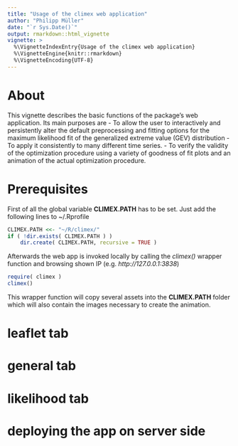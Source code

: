 ```yaml
---
title: "Usage of the climex web application"
author: "Philipp Müller"
date: "`r Sys.Date()`"
output: rmarkdown::html_vignette
vignette: >
  %\VignetteIndexEntry{Usage of the climex web application}
  %\VignetteEngine{knitr::rmarkdown}
  %\VignetteEncoding{UTF-8}
---
```


# About
This vignette describes the basic functions of the package's web application. Its main purposes are
- To allow the user to interactively and persistently alter the default preprocessing and fitting options for the maximum likelihood fit of the generalized extreme value (GEV) distribution 
- To apply it consistently to many different time series.
- To verify the validity of the optimization procedure using a variety of goodness of fit plots and an animation of the actual optimization procedure.


# Prerequisites
First of all the global variable **CLIMEX.PATH** has to be set. Just add the following lines to ~/.Rprofile

```r
CLIMEX.PATH <<- "~/R/climex/"
if ( !dir.exists( CLIMEX.PATH ) )
    dir.create( CLIMEX.PATH, recursive = TRUE )
```

Afterwards the web app is invoked locally by calling the *climex()* wrapper function and browsing shown IP (e.g. *http://127.0.0.1:3838*)
```r
require( climex )
climex()
```
This wrapper function will copy several assets into the **CLIMEX.PATH** folder which will also contain the images necessary to create the animation.


# leaflet tab
# general tab
# likelihood tab
# deploying the app on server side
